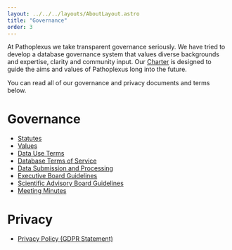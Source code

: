 ```yaml
---
layout: ../../../layouts/AboutLayout.astro
title: "Governance"
order: 3
---
```


At Pathoplexus we take transparent governance seriously. 
We have tried to develop a database governance system that values diverse backgrounds and expertise, clarity and community input.
Our [Charter](/about/governance/values) is designed to guide the aims and values of Pathoplexus long into the future.

You can read all of our governance and privacy documents and terms below.


# Governance

- [Statutes](/about/governance/pathoplexus-statutes)
- [Values](/about/governance/values)
- [Data Use Terms](/about/terms-of-use/data-use-terms)
- [Database Terms of Service](/about/terms-of-use/terms-of-service)
- [Data Submission and Processing](/about/governance/data-submission)
- [Executive Board Guidelines](/about/governance/eb-guidelines)
- [Scientific Advisory Board Guidelines](/about/governance/sab-guidelines)
- [Meeting Minutes](/about/governance/minutes)


# Privacy

- [Privacy Policy (GDPR Statement)](/about/terms-of-use/privacy-policy)

